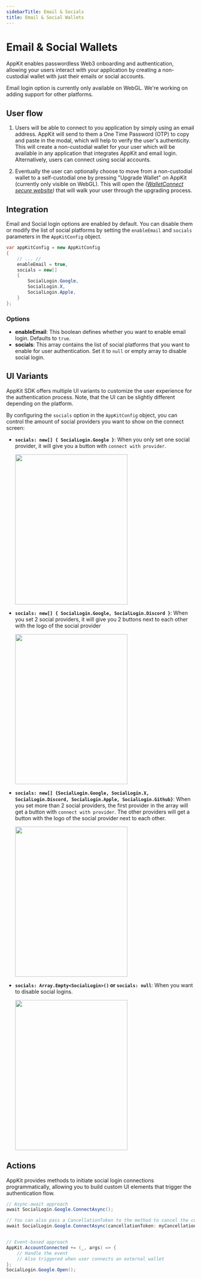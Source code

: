 ```yaml
---
sidebarTitle: Email & Socials
title: Email & Social Wallets
---
```


# Email & Social Wallets

AppKit enables passwordless Web3 onboarding and authentication, allowing your users interact with your application by creating a non-custodial wallet with just their emails or social accounts.

<Note>
Email login option is currently only available on WebGL. We're working on adding support for other platforms.
</Note>

## User flow

1. Users will be able to connect to you application by simply using an email address. AppKit will send to them a One Time Password (OTP) to copy and paste in the modal, which will help to
   verify the user's authenticity. This will create a non-custodial wallet for your user which will be available in any application that integrates AppKit and email login.
   Alternatively, users can connect using social accounts.

2. Eventually the user can optionally choose to move from a non-custodial wallet to a self-custodial one by pressing "Upgrade Wallet" on AppKit (currently only visible on WebGL).
   This will open the _([WalletConnect secure website](https://secure.walletconnect.com/dashboard))_ that will walk your user through the upgrading process.

## Integration

Email and Social login options are enabled by default. You can disable them or modify the list of social platforms by setting the `enableEmail` and `socials` parameters in the `AppKitConfig` object.

```csharp
var appKitConfig = new AppKitConfig
{
    // ... //
    enableEmail = true,
    socials = new[]
    {
        SocialLogin.Google,
        SocialLogin.X,
        SocialLogin.Apple,
    }
};
```

### Options

- **enableEmail**: This boolean defines whether you want to enable email login. Defaults to `true`.
- **socials**: This array contains the list of social platforms that you want to enable for user authentication. Set it to `null` or empty array to disable social login.

## UI Variants

AppKit SDK offers multiple UI variants to customize the user experience for the authentication process. Note, that the UI can be slightly different depending on the platform.

By configuring the `socials` option in the `AppKitConfig` object, you can control the amount of social providers you want to show on the connect screen:

- **`socials: new[] { SocialLogin.Google }`**: When you only set one social provider, it will give you a button with `connect with provider`.

  <Frame>
    <img height="400" width="300" src="/images/w3m/auth/modal_one_social.webp" />
  </Frame>

- **`socials: new[] { SocialLogin.Google, SocialLogin.Discord }`**: When you set 2 social providers, it will give you 2 buttons next to each other with the logo of the social provider

  <Frame>
    <img height="400" width="300" src="/images/w3m/auth/modal_two_social.webp" />
  </Frame>

- **`socials: new[] {SocialLogin.Google, SocialLogin.X, SocialLogin.Discord, SocialLogin.Apple, SocialLogin.Github}`**: When you set more than 2 social providers, the first provider in the array will get a button with `connect with provider`. The other providers will get a button with the logo of the social provider next to each other.

  <Frame>
    <img height="400" width="300" src="/images/w3m/auth/modal_wallets.webp" />
  </Frame>

- **`socials: Array.Empty<SocialLogin>()` or `socials: null`**: When you want to disable social logins.

  <Frame>
    <img height="400" width="300" src="/images/w3m/auth/modal_wallets_nosocial.webp" />
  </Frame>

## Actions

AppKit provides methods to initiate social login connections programmatically, allowing you to build custom UI elements that trigger the authentication flow.

```csharp
// Async-await approach
await SocialLogin.Google.ConnectAsync();

// You can also pass a CancellationToken to the method to cancel the connection
await SocialLogin.Google.ConnectAsync(cancellationToken: myCancellationToken);


// Event-based approach
AppKit.AccountConnected += (_, args) => {
    // Handle the event
    // Also triggered when user connects an external wallet
};
SocialLogin.Google.Open();
```
